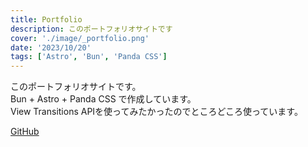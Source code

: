 ```yaml
---
title: Portfolio
description: このポートフォリオサイトです
cover: './image/_portfolio.png'
date: '2023/10/20'
tags: ['Astro', 'Bun', 'Panda CSS']
---
```


このポートフォリオサイトです。  
Bun + Astro + Panda CSS で作成しています。  
View Transitions APIを使ってみたかったのでところどころ使っています。

[GitHub](https://github.com/trasta298/trasta-dev)
